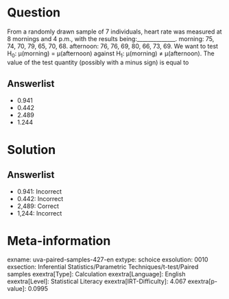 Question
========

From a randomly drawn sample of 7 individuals, heart rate was measured at 8 mornings and 4 p.m., with the results being:______________. morning: 75, 74, 70, 79, 65, 70, 68. afternoon: 76, 76, 69, 80, 66, 73, 69. We want to test H~0~: μ(morning) = μ(afternoon) against H~1~: μ(morning) ≠ μ(afternoon). The value of the test quantity (possibly with a minus sign) is equal to

Answerlist
----------

* 0.941
* 0.442
* 2.489
* 1.244

Solution
========

Answerlist
----------

* 0.941: Incorrect
* 0.442: Incorrect
* 2,489: Correct
* 1,244: Incorrect

Meta-information
================
exname: uva-paired-samples-427-en
extype: schoice
exsolution: 0010
exsection: Inferential Statistics/Parametric Techniques/t-test/Paired samples
exextra[Type]: Calculation
exextra[Language]: English
exextra[Level]: Statistical Literacy
exextra[IRT-Difficulty]: 4.067
exextra[p-value]: 0.0995
